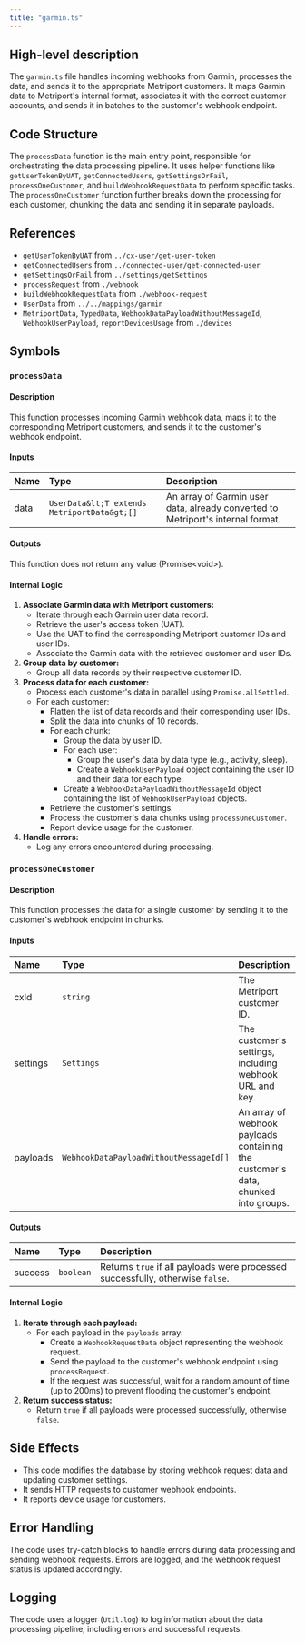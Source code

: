 ```yaml
---
title: "garmin.ts"
---
```


## High-level description
The `garmin.ts` file handles incoming webhooks from Garmin, processes the data, and sends it to the appropriate Metriport customers. It maps Garmin data to Metriport's internal format, associates it with the correct customer accounts, and sends it in batches to the customer's webhook endpoint.

## Code Structure
The `processData` function is the main entry point, responsible for orchestrating the data processing pipeline. It uses helper functions like `getUserTokenByUAT`, `getConnectedUsers`, `getSettingsOrFail`, `processOneCustomer`, and `buildWebhookRequestData` to perform specific tasks. The `processOneCustomer` function further breaks down the processing for each customer, chunking the data and sending it in separate payloads.

## References
- `getUserTokenByUAT` from `../cx-user/get-user-token`
- `getConnectedUsers` from `../connected-user/get-connected-user`
- `getSettingsOrFail` from `../settings/getSettings`
- `processRequest` from `./webhook`
- `buildWebhookRequestData` from `./webhook-request`
- `UserData` from `../../mappings/garmin`
- `MetriportData`, `TypedData`, `WebhookDataPayloadWithoutMessageId`, `WebhookUserPayload`, `reportDevicesUsage` from `./devices`

## Symbols

### `processData`
#### Description
This function processes incoming Garmin webhook data, maps it to the corresponding Metriport customers, and sends it to the customer's webhook endpoint.

#### Inputs
| Name | Type | Description |
|:-----|:-----|:------------|
| data | `UserData&lt;T extends MetriportData&gt;[]` | An array of Garmin user data, already converted to Metriport's internal format. |

#### Outputs
This function does not return any value (Promise&lt;void&gt;).

#### Internal Logic
1. **Associate Garmin data with Metriport customers:**
    - Iterate through each Garmin user data record.
    - Retrieve the user's access token (UAT).
    - Use the UAT to find the corresponding Metriport customer IDs and user IDs.
    - Associate the Garmin data with the retrieved customer and user IDs.
2. **Group data by customer:**
    - Group all data records by their respective customer ID.
3. **Process data for each customer:**
    - Process each customer's data in parallel using `Promise.allSettled`.
    - For each customer:
        - Flatten the list of data records and their corresponding user IDs.
        - Split the data into chunks of 10 records.
        - For each chunk:
            - Group the data by user ID.
            - For each user:
                - Group the user's data by data type (e.g., activity, sleep).
                - Create a `WebhookUserPayload` object containing the user ID and their data for each type.
            - Create a `WebhookDataPayloadWithoutMessageId` object containing the list of `WebhookUserPayload` objects.
        - Retrieve the customer's settings.
        - Process the customer's data chunks using `processOneCustomer`.
        - Report device usage for the customer.
4. **Handle errors:**
    - Log any errors encountered during processing.

### `processOneCustomer`
#### Description
This function processes the data for a single customer by sending it to the customer's webhook endpoint in chunks.

#### Inputs
| Name | Type | Description |
|:-----|:-----|:------------|
| cxId | `string` | The Metriport customer ID. |
| settings | `Settings` | The customer's settings, including webhook URL and key. |
| payloads | `WebhookDataPayloadWithoutMessageId[]` | An array of webhook payloads containing the customer's data, chunked into groups. |

#### Outputs
| Name | Type | Description |
|:-----|:-----|:------------|
| success | `boolean` | Returns `true` if all payloads were processed successfully, otherwise `false`. |

#### Internal Logic
1. **Iterate through each payload:**
    - For each payload in the `payloads` array:
        - Create a `WebhookRequestData` object representing the webhook request.
        - Send the payload to the customer's webhook endpoint using `processRequest`.
        - If the request was successful, wait for a random amount of time (up to 200ms) to prevent flooding the customer's endpoint.
2. **Return success status:**
    - Return `true` if all payloads were processed successfully, otherwise `false`.

## Side Effects
- This code modifies the database by storing webhook request data and updating customer settings.
- It sends HTTP requests to customer webhook endpoints.
- It reports device usage for customers.

## Error Handling
The code uses try-catch blocks to handle errors during data processing and sending webhook requests. Errors are logged, and the webhook request status is updated accordingly.

## Logging
The code uses a logger (`Util.log`) to log information about the data processing pipeline, including errors and successful requests.

